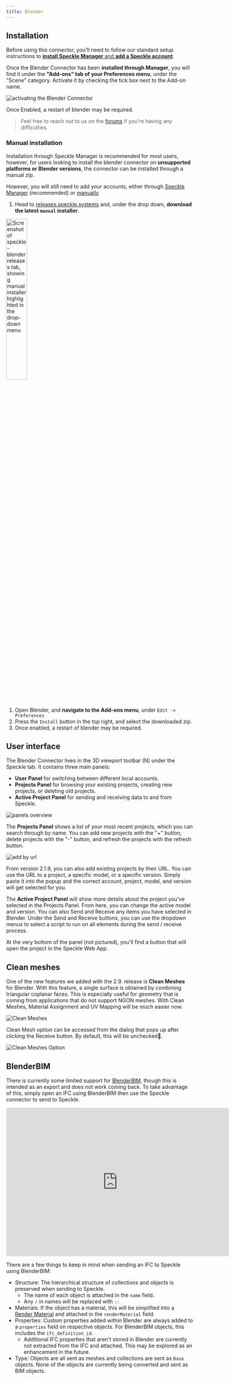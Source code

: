 ```yaml
---
title: Blender
---
```



<LegacyWarning connector="Blender" />
<LegacyVersions app="Blender" versions="3.0, 3.1, 3.2, 3.3, 3.4 & 3.5" />

## Installation

Before using this connector, you'll need to follow our standard setup instructions
to [**install Speckle Manager** and **add a Speckle account**](/legacy/user/manager).

Once the Blender Connector has been **installed through Manager**, you will find
it under the **"Add-ons" tab of your Preferences menu**, under the "Scene" category. Activate it by checking the tick box next to the Add-on name.

<Image
  src="./img-blender/enable-addon.png"
  alt="activating the Blender Connector"
/>

Once Enabled, a restart of blender may be required.

> Feel free to reach out to us on the [forums](https://speckle.community/) if you're having any difficulties.

### Manual installation

Installation through Speckle Manager is recommended for most users, however, for users looking to install the blender connector on **unsupported platforms or Blender versions**, the connector can be installed through a manual zip.

However, you will still need to add your accounts, either through [Speckle Manager](/legacy/user/manager) (recommended) or [manually](/legacy/user/manager.html#adding-accounts-manually)

1. Head to [releases.speckle.systems](https://releases.speckle.systems/) and, under the drop down, **download the latest `manual` installer**.

<Frame>
  <img
    src="/images/legacy/blender/manual-installer.png"
    width="33.33%"
    alt="Screenshot of speckle-blender releases tab, showing manual installer highlighted in the drop-down menu"
  />
</Frame>

1. Open Blender, and **navigate to the Add-ons menu**, under `Edit -> Preferences`
2. Press the `Install` button in the top right, and select the downloaded zip.
3. Once enabled, a restart of blender may be required.

## User interface

The Blender Connector lives in the 3D viewport toolbar (N) under the Speckle tab. It contains three main panels:

- **User Panel** for switching between different local accounts.
- **Projects Panel** for browsing your existing projects, creating new projects, or deleting old projects.
- **Active Project Panel** for sending and receiving data to and from Speckle.

<Frame>
  <img src="/images/legacy/blender/sidebar-menu.png" alt="panels overview" />
</Frame>

The **Projects Panel** shows a list of your most recent projects, which you can search through by name. You can add new projects with the "+" button, delete projects with the "-" button, and refresh the projects with the refresh button.

<Frame>
  <img src="/images/legacy/blender/add-by-url.png" alt="add by url" />
</Frame>

From version 2.1.9, you can also add existing projects by their URL. You can use the URL to a project, a specific model, or a specific version. Simply paste it into the popup and the correct account, project, model, and version will get selected for you.

The **Active Project Panel** will show more details about the project you've selected in the Projects Panel. From here, you can change the active model and version. You can also Send and Receive any items you have selected in Blender. Under the Send and Receive buttons, you can use the dropdown menus to select a script to run on all elements during the send / receive process.

At the very bottom of the panel (not pictured), you'll find a button that will open the project in the Speckle Web App.

## Clean meshes

One of the new features we added with the 2.9. release is **Clean Meshes** for Blender. With this feature, a single surface is obtained by combining triangular coplanar faces. This is especially useful for geometry that is coming from applications that do not support NGON meshes. With Clean Meshes, Material Assignment and UV Mapping will be much easier now.

<Frame>
  <img
    src="https://user-images.githubusercontent.com/51519350/195507307-78ae7cd4-5895-4b4b-ba99-91e734cdb541.png"
    alt="Clean Meshes"
  />
</Frame>

Clean Mesh option can be accessed from the dialog that pops up after clicking the Receive button. By default, this will be unchecked🔳.

<Frame>
  <img
    src="https://user-images.githubusercontent.com/51519350/195507390-54e44041-8a10-4b1f-a034-4f3dd68dd13b.png"
    alt="Clean Meshes Option"
  />
</Frame>

## BlenderBIM

There is currently some limited support for [BlenderBIM](https://blenderbim.org/), though this is intended as an export and does not work coming back. To take advantage of this, simply open an IFC using BlenderBIM then use the Speckle connector to send to Speckle.

<Frame>
  <iframe
    title="BlenderBIM IFC in Speckle"
    src="https://app.speckle.systems/projects/c51120a7f7/models/d57e0b6bc8@767b7288ee#embed=%7B%22isEnabled%22%3Atrue%7D"
    width="600"
    height="400"
    frameborder="0"
  ></iframe>
</Frame>

There are a few things to keep in mind when sending an IFC to Speckle using BlenderBIM:

- Structure: The hierarchical structure of collections and objects is preserved when sending to Speckle.
  - The name of each object is attached in the `name` field.
  - Any `/` in names will be replaced with `::`
- Materials: If the object has a material, this will be simplified into a [Render Material](https://github.com/specklesystems/speckle-py/blob/9a1f28516d0bb7c76e390af103bc677bc5ca7b04/specklepy/objects/other.py#L6-L12) and attached in the `renderMaterial` field.
- Properties: Custom properties added within Blender are always added to a `properties` field on respective objects. For BlenderBIM objects, this includes the `ifc_definition_id`.
  - Additional IFC properties that aren't stored in Blender are currently not extracted from the IFC and attached. This may be explored as an enhancement in the future.
- Type: Objects are all sent as meshes and collections are sent as `Base` objects. None of the objects are currently being converted and sent as BIM objects.
